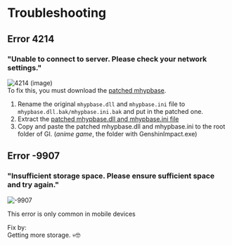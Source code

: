 
# Troubleshooting

## Error 4214
### "Unable to connect to server. Please check your network settings."
![4214 (image)](../../../public/commonerror.jpeg)\
To fix this, you must download the [patched mhypbase](https://cdn.discordapp.com/attachments/970380775264518244/1049282295145713754/mhypbase-latest.zip).
1. Rename the original `mhypbase.dll` and `mhypbase.ini` file to `mhypbase.dll.bak/mhypbase.ini.bak` and put in the patched one.
2. Extract the [patched mhypbase.dll and mhypbase.ini file](https://cdn.discordapp.com/attachments/970380775264518244/1049282295145713754/mhypbase-latest.zip)
3. Copy and paste the patched mhypbase.dll and mhypbase.ini to the root folder of GI. (*anime game*, the folder with GenshinImpact.exe)

## Error -9907
### "Insufficient storage space. Please ensure sufficient space and try again."
![-9907](../../../public/instor.jpeg)

<Callout type="info" emoji="🤡">
    This error is only common in mobile devices
</Callout>

Fix by:\
Getting more storage. 💀🤓